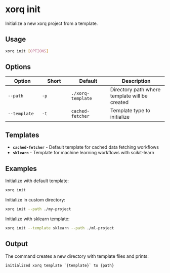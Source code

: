 # xorq init

Initialize a new xorq project from a template.

## Usage

```bash
xorq init [OPTIONS]
```

## Options

| Option | Short | Default | Description |
|--------|-------|---------|-------------|
| `--path` | `-p` | `./xorq-template` | Directory path where template will be created |
| `--template` | `-t` | `cached-fetcher` | Template type to initialize |

## Templates

- **`cached-fetcher`** - Default template for cached data fetching workflows
- **`sklearn`** - Template for machine learning workflows with scikit-learn

## Examples

Initialize with default template:
```bash
xorq init
```

Initialize in custom directory:
```bash
xorq init --path ./my-project
```

Initialize with sklearn template:
```bash
xorq init --template sklearn --path ./ml-project
```

## Output

The command creates a new directory with template files and prints:
```
initialized xorq template `{template}` to {path}
```